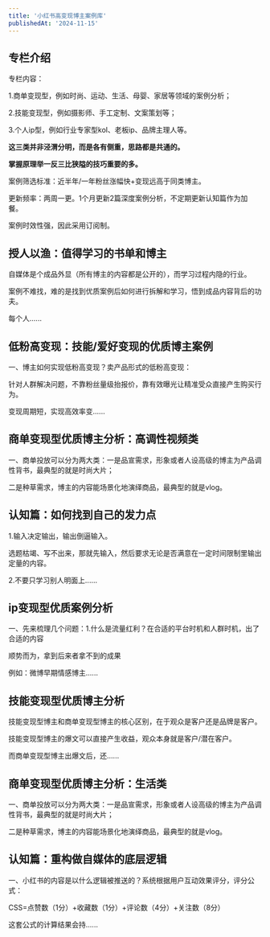 ```yaml
---
title: '小红书高变现博主案例库'
publishedAt: '2024-11-15'
---
```


## 专栏介绍

专栏内容：

1.商单变现型，例如时尚、运动、生活、母婴、家居等领域的案例分析；

2.技能变现型，例如摄影师、手工定制、文案策划等； 

3.个人ip型，例如行业专家型kol、老板ip、品牌主理人等。

**这三类并非泾渭分明，而是各有侧重，思路都是共通的。**

**掌握原理举一反三比狭隘的技巧重要的多。**

案例筛选标准：近半年/一年粉丝涨幅快+变现远高于同类博主。

更新频率：两周一更。1个月更新2篇深度案例分析，不定期更新认知篇作为加餐。

案例时效性强，因此采用订阅制。


## 授人以渔：值得学习的书单和博主
自媒体是个成品外显（所有博主的内容都是公开的），而学习过程内隐的行业。

案例不难找，难的是找到优质案例后如何进行拆解和学习，悟到成品内容背后的功夫。

每个人......

## 低粉高变现：技能/爱好变现的优质博主案例
一、博主如何实现低粉高变现？卖产品形式的低粉高变现：

针对人群解决问题，不靠粉丝量级抬报价，靠有效曝光让精准受众直接产生购买行为。

变现周期短，实现高效率变......

## 商单变现型优质博主分析：高调性视频类
一、商单投放可以分为两大类：一是品宣需求，形象或者人设高级的博主为产品调性背书，最典型的就是时尚大片；

二是种草需求，博主的内容能场景化地演绎商品，最典型的就是vlog。

## 认知篇：如何找到自己的发力点
1.输入决定输出，输出倒逼输入。

选题枯竭、写不出来，那就先输入，然后要求无论是否满意在一定时间限制里输出定量的内容。

2.不要只学习别人明面上......

## ip变现型优质案例分析
一、先来梳理几个问题：1.什么是流量红利？在合适的平台时机和人群时机，出了合适的内容

顺势而为，拿到后来者拿不到的成果

例如：微博早期情感博主......

## 技能变现型优质博主分析
技能变现型博主和商单变现型博主的核心区别，在于观众是客户还是品牌是客户。

技能变现型博主的爆文可以直接产生收益，观众本身就是客户/潜在客户。

而商单变现型博主出爆文后，还......

## 商单变现型优质博主分析：生活类
一、商单投放可以分为两大类：一是品宣需求，形象或者人设高级的博主为产品调性背书，最典型的就是时尚大片；

二是种草需求，博主的内容能场景化地演绎商品，最典型的就是vlog。

## 认知篇：重构做自媒体的底层逻辑
一、小红书的内容是以什么逻辑被推送的？系统根据用户互动效果评分，评分公式：

CSS=点赞数（1分）+收藏数（1分）+评论数（4分）+关注数（8分）

这套公式的计算结果会持......

